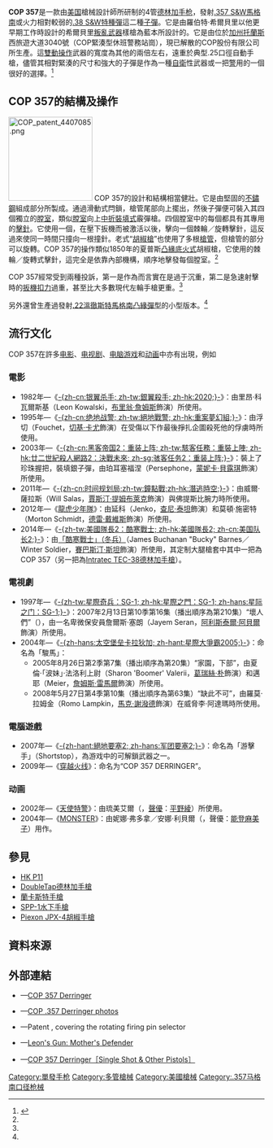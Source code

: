 {{noteTA
|G1=軍事
|G2=長度單位
|G3=Firearms
}}
{{Infobox Weapon
|name= COP 357德林加手槍<br />{{Lang|en|COP 357 Derringer}}
|image= File:Cop 357 Derringer.jpg
|image_size= 300px
|caption= COP 357德林加手槍
|origin= {{flagcountry|United States}}
|type= {{Link-en|德林加手槍|Derringer}}
<!-- Type selection -->
|is_ranged= yes
|is_bladed= 
|is_explosive= 
|is_artillery= 
|is_vehicle= 
|is_missile= 
|is_UK= 
<!-- Service history -->
|service= 
|used_by= 
|wars= 
<!-- Production history -->
|designer= {{Link-en|羅伯特·希爾貝里|Robert Hillberg}}（Robert Hillberg）
|design_date= 1983年<ref>[http://worldwide.espacenet.com/publicationDetails/originalDocument?CC=US&NR=4407085&KC=&locale=en_ep&FT=E Original document:US4407085  (A) ― 1983-10-04] {{Wayback|url=http://worldwide.espacenet.com/publicationDetails/originalDocument?CC=US&NR=4407085&KC=&locale=en_ep&FT=E |date=20131102233721 }} ''espacenet''</ref>
|manufacturer= 
|unit_cost=
|production_date= 1977年—<ref>一名英語維基用戶：“我在[[加利福尼亞州|加利福尼亞州]]西[[柯汶納|柯汶納]]的槍室那個時候親自訂購和出售這些{{Link-en|德林加手槍|Derringer}}”。（I personally ordered and sold these Derringers at that time at the The Gun Room in West Covina, Calif.）</ref>
|number= 
|variants= 
<!-- General specifications -->
|spec_label= 
|weight= 空槍：793.79[[克|克]]（1.75[[磅|磅]]）
|length= 142.24[[毫米|毫米]]（5.6[[英寸|英寸]]）
|part_length= 
|width= 26.97毫米（1.062英吋）
|height= 104.14毫米（4.1英吋）
|diameter= 
|crew= 
<!-- Ranged weapon specifications --> 
|cartridge= -{}-
* [[.357麥格農|.357 S&W馬格南]]
* [[.38_Special|.38 S&W特種彈]]
|caliber= 9毫米（.357英吋）
|barrels= 4根，[[膛線|線膛]]，無[[槍口|槍口]]裝置
|action= <div class="NavFrame collapsed" style="color: black; background-color: #FFFFFF; margin: 0 auto; padding: 0 10px; text-align: left;"><div class="NavHead" style="background-color: #FFFFFF; margin: 0 auto; padding: 0 10px; font-weight:normal;"></div><div class="NavContent" style="background-color: #FFFFFF; margin: 0 auto; padding: 0 10px;">
* [[中折式|中折式]]裝填，連抓子爪以便重新裝填
* [[扳机#双动式|雙動操作扳機]]，連旋轉擊針選擇器
</div>
</div>
|mode= {{Link-en|單發|Single shot|單發}}
|rate= 
|velocity= 
|energy= 
|range= 21.34[[米_(单位)|公尺]]（23.33[[码|码]]，70[[英尺|英尺]]）
|max_range= 
|feed= 4發，每根槍管裝一發，手動{{Link-en|後膛槍炮|Breechloader|後膛裝填}}
|sights= [[機械瞄具|機械瞄具]]：固定缺口式[[照門|照門]]及片狀[[照準器|準星]]
<!-- 火炮規格 -->
|breech= 
|recoil= 
|carriage= 
|elevation= 
|traverse= 
<!-- 刃器規格 --> 
|blade_type= 
|hilt_type= 
|sheath_type= 
|head_type= 
|haft_type= 
<!-- 爆炸物內填炸藥規格 --> 
|filling= 
|filling_weight= 
|detonation= 
|yield= 
<!-- 車輛/飛彈 規格 -->
|armour= 
|primary_armament= 
|secondary_arament= 
|engine= 
|engine_power= 
|transmission= 
|payload_capacity= 
|fuel_capacity= 
|pw_ratio= 
|suspension= 
|clearance= 
|vehicle_range= 
|speed= 
|guidance= 
|steering= 
<!-- Missiles only -->
|wingspan= 
|propellant= 
|ceiling= 
|altitude= 
|depth= 
|boost= 
|accuracy= 
|launch_platform= 
|transport= 
}}

'''COP 357'''是一款由[[美国|美国]]槍械設計師{{Link-en|羅伯特·希爾貝里|Robert Hillberg}}所研制的4管[[德林加手枪|德林加手枪]]，發射[[.357麥格農|.357 S&W馬格南]]或火力相對較弱的[[.38_Special|.38 S&W特種彈]]這二種[[子彈|子彈]]。它是由羅伯特·希爾貝里以他更早期工作時設計的希爾貝里[[叛亂分子的武器和戰術|叛亂武器]]樣槍為藍本所設計的。它是由位於[[加利福尼亚州|加州]][[托蘭斯|托蘭斯]]西旅遊大道3040號（COP緊湊型休班警務站崗），現已解散的COP股份有限公司所生產。這[[扳機|雙動操作]]武器的寬度為其他的兩倍左右，遠重於典型.25口徑自動手槍，儘管其相對緊湊的尺寸和強大的子彈是作為一種[[自衛|自衛]]性武器或一把[[警察|警]]用{{Link-en|備用槍械|Side arm}}的一個很好的選擇。<ref name="Ahern2010">{{cite book|last=Ahern|first=Jerry|title=Gun Digest Buyer's Guide to Concealed-Carry Handguns|url=http://books.google.com/books?id=LyoEmeSwGwgC&pg=PA132|date=2010-10-05|publisher=Gun Digest Books|location=Iola, Wisconsin|isbn=1-4402-1743-2|pages=130–132|access-date=2015-12-02|archive-date=2017-02-15|archive-url=https://web.archive.org/web/20170215101949/https://books.google.com/books?id=LyoEmeSwGwgC&pg=PA132|dead-url=no}}</ref>

== COP 357的結構及操作 ==
[[File:COP_patent_4407085.png|165px]]
COP 357的設計和結構相當健壯。它是由堅固的[[不鏽鋼|不鏽鋼]]組成部分所製成。通過滑動式閂鎖，槍管尾部向上擺出，然後子彈便可裝入其四個獨立的[[膛室|膛室]]，類似[[膛室|膛室]]向上[[中折式裝填|中折裝填式]]霰彈槍。四個膛室中的每個都具有其專用的[[撞針|擊針]]。它使用一個{{Link-en|擊錘內置式|Hammerless|內置式}}{{Link-en|擊錘|Hammer (firearms)}}，在壓下扳機而被激活以後，擊向一個棘輪／旋轉擊針，這反過來使同一時間只撞向一根撞針。老式“[[胡椒槍|胡椒槍]]”也使用了多根[[槍管|槍管]]，但槍管的部分可以旋轉。COP 357的操作類似1850年的夏普斯[[凸緣式底火|凸緣底火式]]胡椒槍，它使用的棘輪／旋轉式擊針，這完全是依靠內部機構，順序地擊發每個膛室。<ref name="Ahern2010"/>

COP 357經常受到兩種投訴，第一是作為{{Link-en|佩槍|Side arm}}而言實在是過于沉重，第二是急速射擊時的[[扳機扣力|扳機扣力]]過重，甚至比大多數現代左輪手槍更重。<ref name="Ahern2010"/>

另外還曾生產過發射[[.22溫徹斯特馬格南凸緣彈型|.22溫徹斯特馬格南凸緣彈型]]的小型版本。<ref name="Ahern2010"/>

== 流行文化 ==
COP 357在許多[[电影|电影]]、[[电视剧|电视剧]]、[[电脑游戏|电脑游戏]]和[[动画|动画]]中亦有出現，例如

=== 電影 ===
* 1982年—《[[银翼杀手|-{zh-cn:银翼杀手; zh-tw:銀翼殺手; zh-hk:2020;}-]]》：由里昂·科瓦爾斯基（Leon Kowalski，[[布里翁·詹姆斯|布里翁·詹姆斯]]飾演）所使用。
* 1995年—《[[絕地戰警|-{zh-cn:绝地战警; zh-tw:絕地戰警; zh-hk:重案夢幻組;}-]]》：由浮切（Fouchet，[[切基·卡尤|切基·卡尤]]飾演）在受傷以下作最後掙扎企圖殺死他的俘虜時所使用。
* 2003年—《[[黑客帝国2：重装上阵|-{zh-cn:黑客帝国2：重装上阵; zh-tw:駭客任務：重裝上陣; zh-hk:廿二世紀殺人網路2：決戰未來; zh-sg:骇客任务2：重装上阵;}-]]》：裝上了珍珠握把，裝填銀子彈，由珀耳塞福涅（Persephone，[[蒙妮卡·貝露琪|蒙妮卡·貝露琪]]飾演）所使用。
* 2011年—《[[潛逃時空|-{zh-cn:时间规划局;zh-tw:鐘點戰;zh-hk:潛逃時空;}-]]》：由威爾·薩拉斯（Will Salas，[[賈斯汀·提姆布萊克|賈斯汀·提姆布萊克]]飾演）與佛提斯比腕力時所使用。
* 2012年—《[[龍虎少年隊_(電影)|龍虎少年隊]]》：由延科（Jenko，[[查尼·泰坦|查尼·泰坦]]飾演）和莫頓·施密特（Morton Schmidt，[[德雷·戴維斯|德雷·戴維斯]]飾演）所使用。
* 2014年—《[[美國隊長2：酷寒戰士|-{zh-tw:美國隊長2：酷寒戰士; zh-hk:美國隊長2; zh-cn:美国队长2;}-]]》：由[[巴基_(漫威漫画)|「酷寒戰士」（冬兵）]]（James Buchanan "Bucky" Barnes／Winter Soldier，[[賽巴斯汀·斯坦|賽巴斯汀·斯坦]]飾演）所使用，其定制大腿槍套中其中一把為COP 357（另一把為[[Intratec_TEC-38德林加手槍|Intratec TEC-38德林加手槍]]）。

=== 電視劇 ===
* 1997年—《[[星際之門：SG-1|-{zh-tw:星際奇兵：SG-1; zh-hk:星際之門：SG-1; zh-hans:星际之门：SG-1;}-]]》：2007年2月13日第10季第16集（播出順序為第210集）“壞人們”（{{Lang-en|Bad Guys}}），由一名卑微保安員詹爾斯·塞朗（Jayem Seran，[[阿利斯泰爾·阿貝爾|阿利斯泰爾·阿貝爾]]飾演）所使用。
* 2004年—《[[太空堡垒卡拉狄加|-{zh-hans:太空堡垒卡拉狄加; zh-hant:星際大爭霸2005;}-]]》：命名為「駿馬」：
** 2005年8月26日第2季第7集（播出順序為第20集）“家園，下部”，由夏倫·「波妹」·法洛利上尉（Sharon 'Boomer' Valerii，[[朴敏慶|葛瑞絲·朴]]飾演）和邁耶（Meier，[[詹姆斯·雷馬爾|詹姆斯·雷馬爾]]飾演）所使用。
** 2008年5月27日第4季第10集（播出順序為第63集）“缺此不可”，由羅莫·拉姆金（Romo Lampkin，[[馬克·謝潑德|馬克·謝潑德]]飾演）在威脅李·阿達瑪時所使用。

=== 電腦遊戲 ===
* 2007年—《[[絕地要塞2|-{zh-hant:絕地要塞2; zh-hans:军团要塞2;}-]]》：命名為「游擊手」（Shortstop），為游戏中的可解鎖武器之一。
* 2009年—《[[穿越火线|穿越火线]]》：命名为“COP 357 DERRINGER”。

=== 动画 ===
* 2002年—《[[天使特警|天使特警]]》：由琉美艾爾（{{lang|ja|リュミエール}}，[[聲優|聲優]]：[[平野綾|平野綾]]）所使用。
* 2004年—《[[MONSTER_(漫畫)|MONSTER]]》：由妮娜·弗多拿／安娜·利貝爾（{{lang|ja|ニナ・フォルトナー／アンナ・リーベルト}}，聲優：[[能登麻美子|能登麻美子]]）用作{{Link-en|佩槍|Side arm}}。

== 參見 ==
* [[HK_P11|HK P11]]
* [[DoubleTap德林加手槍|DoubleTap德林加手槍]]
* [[蘭卡斯特手槍|蘭卡斯特手槍]]
* [[SPP-1水下手槍|SPP-1水下手槍]]
* [[Piexon_JPX-4胡椒手槍|Piexon JPX-4胡椒手槍]]

== 資料來源 ==
<div class="references-small">
<references />
</div>

== 外部連結 ==
{{Commons cat|COP 357 Derringer}}
* {{en icon}}—[https://web.archive.org/web/20130905021059/http://www.kitsune.addr.com/Firearms/Single-Shot-Pistols/COP_357.htm COP 357 Derringer]
* {{en icon}}—[https://web.archive.org/web/20120219031017/http://www.gunwebsites.com/Articles.php?action=detail&g=content1185154434 COP .357 Derringer photos]
* {{en icon}}—Patent {{Cite patent|US|4400900}}, covering the rotating firing pin selector
* {{en icon}}—[http://props.steinschneider.com/cop_357/cop_357.htm Leon's Gun: Mother's Defender]{{Wayback|url=http://props.steinschneider.com/cop_357/cop_357.htm |date=20110716134240 }}
* {{en icon}}—[https://web.archive.org/web/20130905021059/http://www.kitsune.addr.com/Firearms/Single-Shot-Pistols/COP_357.htm COP 357 Derringer［Single Shot & Other Pistols］]

{{德林加手槍}}
[[Category:單發手枪|Category:單發手枪]]
[[Category:多管槍械|Category:多管槍械]]
[[Category:美國槍械|Category:美國槍械]]
[[Category:.357马格南口径枪械|Category:.357马格南口径枪械]]